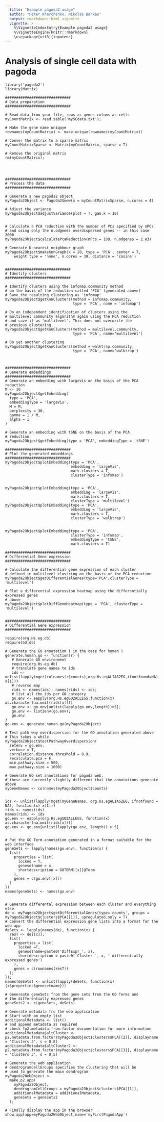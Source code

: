 ```yaml
---
  title: "Example pagoda2 usage"
  author: "Peter Kharchenko, Nikolas Barkas"
  output: rmarkdown::html_vignette
  vignette: >
    %\VignetteIndexEntry{Example pagoda2 usage}
    %\VignetteEngine{knitr::rmarkdown}
    \usepackage[utf8]{inputenc}
---
```

  
# Analysis of single cell data with pagoda

```
library('pagoda2')
library(Matrix)

##############################
# Data preparation
##############################

# Read data from your file, rows as genes colums as cells
myCountMatrix <- read.table('mySCdata.txt');

# Make the gene name uniquye
rownames(myCountMatrix) <- make.unique(rownames(myCountMatrix))

# Conver the matrix to a sparse matrix
myCountMatrixSparse <- Matrix(myCountMatrix, sparse = T)

# Remove the original matrix
rm(myCountMatrix); 




##############################
# Process the data
##############################

# Generate a new pagoda2 object
myPagoda2Object <- Pagoda2$new(x = myCountMatrixSparse, n.cores = 4)

# Adjust the variance
myPagoda2Object$adjustVariance(plot = T, gam.k = 10)


# Calculate a PCA reduction with the number of PCs specified by nPCs
# and using only the n.odgenes overdispersed genes -- in this case 2000
myPagoda2Object$calculatePcaReduction(nPcs = 100, n.odgenes = 2.e3)

# Generate K-nearest neighbour graph
myPagoda2Object$makeKnnGraph(k = 20, type = 'PCA', center = T,
    weight.type = 'none', n.cores = 30, distance = 'cosine')


##############################
# Identify clusters
##############################

# Identify clusters using the infomap.community method
# on the basis of the reduction called 'PCA' (generated above)
# Save the resulting clustering as 'infomap'
myPagoda2Object$getKnnClusters(method = infomap.community,
                               type = 'PCA', name = 'infomap')
                               
# Do an independent identification of clusters using the
# multilevel community algorithm again using the PCA reduction
# and save it as 'multilevel'. This does not overwrite the 
# previous clustering
myPagoda2Object$getKnnClusters(method = multilevel.community,
                               type = 'PCA', name='multilevel')
                               
# Do yet another clustering
myPagoda2Object$getKnnClusters(method = walktrap.community,
                               type = 'PCA', name='walktrap')



##############################
# Generate embeddings
##############################
# Generate an embedding with largeVis on the basis of the PCA reduction
M <- 30
myPagoda2Object$getEmbedding(
  type = 'PCA',
  embeddingType = 'largeVis',
  M = M,
  perplexity = 30,
  gamma = 1 / M,
  alpha = 1
)

# Generate an embedding with tSNE on the basis of the PCA
# reduction
myPagoda2Object$getEmbedding(type = 'PCA', embeddingType = 'tSNE')

##############################
# Plot the generated embeddings
##############################
myPagoda2Object$plotEmbedding(type = 'PCA',
                              embedding = 'largeVis',
                              mark.clusters = T,
                              clusterType = 'infomap')
                              
                              
myPagoda2Object$plotEmbedding(type = 'PCA',
                              embedding = 'largeVis',
                              mark.clusters = T,
                              clusterType = 'multilevel')
myPagoda2Object$plotEmbedding(type = 'PCA',
                              embedding = 'largeVis',
                              mark.clusters = T,
                              clusterType = 'walktrap')


myPagoda2Object$plotEmbedding(type = 'PCA',
                              clusterType = 'infomap',
                              embeddingType = 'tSNE',
                              mark.clusters = T)

##############################
# Differential Gene expression
##############################

# Calculate the differential gene expression of each cluster
# defined in multilevel clustring on the basis of the PCA reduction
myPagoda2Object$getDifferentialGenes(type='PCA',clusterType = 'multilevel')

# Plot a differential expression heatmap using the differentially expressed genes
# above
myPagoda2Object$plotDiffGeneHeatmap(type = 'PCA', clusterType = 'multilevel')


##############################
# Differential Gene expression
##############################

require(org.Hs.eg.db)
require(GO.db)

# Generate the GO annotation ( in the case for human )
generate.human.go <- function(r) {
   # Generate GO environment
   require(org.Hs.eg.db)
   # translate gene names to ids
   ids <- unlist(lapply(mget(colnames(r$counts),org.Hs.egALIAS2EG,ifnotfound=NA),function(x) x[1]))
   # reverse map
   rids <- names(ids); names(rids) <- ids;
   # list all the ids per GO category
   go.env <- eapply(org.Hs.egGO2ALLEGS,function(x) as.character(na.omit(rids[x])))
   go.env <- go.env[unlist(lapply(go.env,length))>5];
   go.env <- list2env(go.env);
   go.env
}
go.env <- generate.human.go(myPagoda2Object)

# Test path way overdispersion for the GO annotation generated above
# This takes a while
myPagoda2Object$testPathwayOverdispersion(
  setenv = go.env, 
  verbose = T, 
  correlation.distance.threshold = 0.9, 
  recalculate.pca = F,
  min.pathway.size = 500,
  max.pathway.size = 1000)

# Generate GO set annotations for pagoda web, 
# these are currently slightly different that the annotations generate above
myGeneNames <- colnames(myPagoda2Object$counts)


ids <- unlist(lapply(mget(myGeneNames, org.Hs.egALIAS2EG, ifnotfound = NA), function(x) x[1]))
rids <- names(ids)
names(rids) <- ids
go.env <- eapply(org.Hs.egGO2ALLEGS, function(x) as.character(na.omit(rids[x])))
go.env <- go.env[unlist(lapply(go.env, length)) > 5]


# Put the GO Term annotation generated in a format suitable for the web interface
geneSets <- lapply(names(go.env), function(x) {
  list(
    properties = list(
      locked = T,
      genesetname = x,
      shortdescription = GOTERM[[x]]@Term
    ),
    genes = c(go.env[[x]])
  )
})
names(geneSets) <- names(go.env)


# Generate differental expression between each cluster and everything else
de <- myPagoda2Object$getDifferentialGenes(type='counts', groups = myPagoda2Object$clusters$PCA[[1]], upregulated.only = T)
# Convert the differential expression gene lists into a format for the web app
deSets <- lapply(names(de), function(x) {
  resT <- de[[x]];
  list(
    properties = list(
      locked =T,
      genesetname=paste0('DiffExpr_', x),
      shortdescription = paste0('Cluster ', x, ' differentially expressed genes')
    ),
    genes = c(rownames(resT))
  );
});
names(deSets) <- unlist(lapply(deSets, function(x){x$properties$genesetname}))

# Genereate geneSets from the gene sets from the GO Terms and
# the differentially expressed genes
geneSets2 <- c(geneSets, deSets)

# Generate metadata fro the web application
# Start with an empty list
additionalMetadata <- list()
# and append metadata as required
# check ?p2.metadata.from.factor documentation for more information
additionalMetadata$altCluster <- p2.metadata.from.factor(myPagoda2Object$clusters$PCA[[2]], displayname = 'Clusters 2', s = 0.8)
additionalMetadata$altCluster2 <- p2.metadata.from.factor(myPagoda2Object$clusters$PCA[[3]], displayname = 'Clusters 3', s = 0.5)

# Generate the web application
# dendrogramCellGroups specifies the clustering that will be
# used to generate the main dendrogram
myPagoda2WebObject <-
  make.p2.app(
    myPagoda2Object,
    dendrogramCellGroups = myPagoda2Object$clusters$PCA[[1]],
    additionalMetadata = additionalMetadata,
    geneSets = geneSets2
  );

# Finally display the app in the browser
show.app(app=myPagoda2WebObject,name='myFirstPagodaApp')


```
